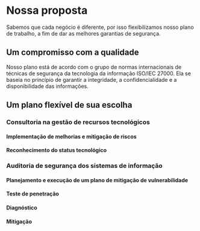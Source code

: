 # Nossa proposta

Sabemos que cada negócio é diferente, por isso flexibilizamos nosso plano de trabalho, a fim de dar as melhores garantias de segurança.

## Um compromisso com a qualidade

Nosso plano está de acordo com o grupo de normas internacionais de técnicas de segurança da tecnologia da informação
ISO/IEC 27000. Ela se baseia no princípio de garantir a integridade, a confidencialidade e a disponibilidade das informações.

## Um plano flexível de sua escolha

### Consultoria na gestão de recursos tecnológicos

#### Implementação de melhorias e mitigação de riscos

#### Reconhecimento do status tecnológico

### Auditoria de segurança dos sistemas de informação

#### Planejamento e execução de um plano de mitigação de vulnerabilidade

#### Teste de penetração

#### Diagnóstico

#### Mitigação
